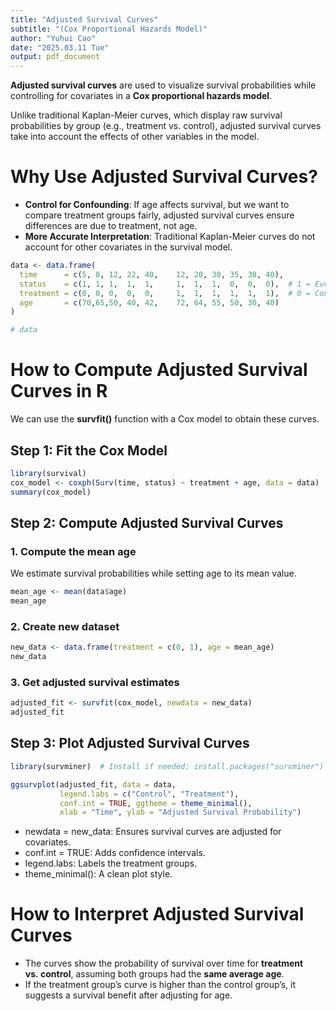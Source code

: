 ```yaml
---
title: "Adjusted Survival Curves"
subtitle: "(Cox Proportional Hazards Model)"
author: "Yuhui Cao"
date: "2025.03.11 Tue"
output: pdf_document
---
```


**Adjusted survival curves** are used to visualize survival probabilities while controlling for covariates in a **Cox proportional hazards model**. 

Unlike traditional Kaplan-Meier curves, which display raw survival probabilities by group (e.g., treatment vs. control), adjusted survival curves take into account the effects of other variables in the model.

# Why Use Adjusted Survival Curves?
 - **Control for Confounding**: If age affects survival, but we want to compare treatment groups fairly, adjusted survival curves ensure differences are due to treatment, not age.
 - **More Accurate Interpretation**: Traditional Kaplan-Meier curves do not account for other covariates in the survival model.

```r
data <- data.frame(
  time      = c(5, 8, 12, 22, 40,    12, 20, 30, 35, 38, 40),
  status    = c(1, 1, 1,  1,  1,     1,  1,  1,  0,  0,  0),  # 1 = Event, 0 = Censored
  treatment = c(0, 0, 0,  0,  0,     1,  1,  1,  1,  1,  1),  # 0 = Control, 1 = Treatment
  age       = c(70,65,50, 40, 42,    72, 64, 55, 50, 30, 40)
)

# data
```

# How to Compute Adjusted Survival Curves in R
We can use the **survfit()** function with a Cox model to obtain these curves.

## Step 1: Fit the Cox Model
```r
library(survival)
cox_model <- coxph(Surv(time, status) ~ treatment + age, data = data)
summary(cox_model)
```

## Step 2: Compute Adjusted Survival Curves
### 1. Compute the mean age
We estimate survival probabilities while setting age to its mean value.
```r
mean_age <- mean(data$age)
mean_age
```

### 2. Create new dataset
```r
new_data <- data.frame(treatment = c(0, 1), age = mean_age)
new_data
```

### 3. Get adjusted survival estimates
```r
adjusted_fit <- survfit(cox_model, newdata = new_data)
adjusted_fit
```

## Step 3: Plot Adjusted Survival Curves
```r
library(survminer)  # Install if needed: install.packages("survminer")

ggsurvplot(adjusted_fit, data = data, 
           legend.labs = c("Control", "Treatment"),
           conf.int = TRUE, ggtheme = theme_minimal(),
           xlab = "Time", ylab = "Adjusted Survival Probability")

```

 - newdata = new_data: Ensures survival curves are adjusted for covariates.
 - conf.int = TRUE: Adds confidence intervals.
 - legend.labs: Labels the treatment groups.
 - theme_minimal(): A clean plot style.

# How to Interpret Adjusted Survival Curves
 - The curves show the probability of survival over time for **treatment vs. control**, assuming both groups had the **same average age**.
 - If the treatment group's curve is higher than the control group's, it suggests a survival benefit after adjusting for age.







